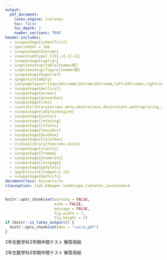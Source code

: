```yaml
---
output:
  pdf_document:
    latex_engine: lualatex
    toc: false
    toc_depth: 2
    number_sections: TRUE
header-includes:
  - \usepackage{indentfirst}
  - \parindent = 1em
  - \usepackage{dcolumn}
  - \newcolumntype{.}{D{.}{.}{-1}}
  - \usepackage{caption}
  - \captionsetup[table]{name=表}
  - \captionsetup[figure]{name=図}
  - \usepackage{hyperref}
  - \pagestyle{empty}
  - \setpagelayout*{top=10truemm,bottom=10truemm,left=10truemm,right=10truemm}
  - \usepackage{multicol}
  - \usepackage{ascmac}
  - \usepackage{answerbox}
  - \usepackage{tikz}
  - \usetikzlibrary{arrows.meta,decorations,decorations.pathreplacing,arrows,calc}
  - \usepackage{tabstackengine}
  - \usepackage{xcolor}
  - \usepackage{rotating}
  - \usepackage{txfonts}
  - \usepackage{fancybox}
  - \usepackage{dashbox}
  - \usepackage{tcolorbox}
  - \tcbuselibrary{theorems,skins}
  - \usepackage{siunitx}
  - \usepackage{framed}
  - \usepackage{enumerate}
  - \usepackage{lastpage}
  - \usepackage{pgfplots}
  - \pgfplotsset{compat=1.15}
  - \usepackage{mathrsfs}
documentclass: bxjsarticle
classoption: 11pt,b4paper,landscape,lualatex,ja=standard
---
```

```r
knitr::opts_chunk$set(warning = FALSE, 
                      echo = FALSE, 
                      message = FALSE,
                      fig.width = 7,
                      fig.height = 5)
if (knitr::is_latex_output()) {
  knitr::opts_chunk$set(dev = "cairo_pdf")
}
```
\renewcommand{\thefootnote}{}
\newcounter{kaunta}
\renewcommand{\thekaunta}{\arabic{kaunta}}
\newcommand{\kaunta}{\refstepcounter{kaunta}%
\thekaunta}
\def\question{\noindent\fbox{\large\makebox[1em]{\text{\kaunta}}} \hspace{1pt}}
\newcounter{skaunta}
\renewcommand{\theskaunta}{\arabic{skaunta}}
\newcommand{\skaunta}{\refstepcounter{skaunta}%
\theskaunta}
\def\squestion{(\text{\skaunta})\hspace{2.5pt}}
\newcommand{\maru}[1]{\raise0.2ex\hbox{\textcircled{\scriptsize{#1}}}}
\newcommand{\jsim}{\mathrel{\text{∽}}}
\newcommand{\jpara}{/\!/}

\newcounter{kcounter}
\setcounter{kcounter}{0}
\newcommand{\kana}{\refstepcounter{kcounter}\ifthenelse{\value{kcounter}=1}{ア}{\ifthenelse{\value{kcounter}=2}{イ}{\ifthenelse{\value{kcounter}=3}{ウ}{\ifthenelse{\value{kcounter}=4}{エ}{\ifthenelse{\value{kcounter}=5}{オ} {\ifthenelse{\value{kcounter}=6}{カ}{\ifthenelse{\value{kcounter}=7}{キ}{\ifthenelse{\value{kcounter}=8}{ク}{\ifthenelse{\value{kcounter}=9}{ケ}{\ifthenelse{\value{kcounter}=10}{コ}{\ifthenelse{\value{kcounter}=11}{サ}{\ifthenelse{\value{kcounter}=12}{シ}{\ifthenelse{\value{kcounter}=13}{ス}{\ifthenelse{\value{kcounter}=14}{セ}{\ifthenelse{\value{kcounter}=15}{ソ}{\ifthenelse{\value{kcounter}=16}{タ}{\ifthenelse{\value{kcounter}=17}{チ}{\ifthenelse{\value{kcounter}=18}{ツ}{\ifthenelse{\value{kcounter}=19}{テ}{\ifthenelse{\value{kcounter}=20}{ト}{\ifthenelse{\value{kcounter}=21}{ナ}{\ifthenelse{\value{kcounter}=22}{ニ}{\ifthenelse{\value{kcounter}=23}{ヌ}{\ifthenelse{\value{kcounter}=24}{ネ}{\ifthenelse{\value{kcounter}=25}{ノ}{\ifthenelse{\value{kcounter}=26}{ハ}{\ifthenelse{\value{kcounter}=27}{ヒ}{\ifthenelse{\value{kcounter}=28}{フ}{\ifthenelse{\value{kcounter}=29}{ヘ}{\ifthenelse{\value{kcounter}=30}{ホ}{\ifthenelse{\value{kcounter}=31}{マ}{\ifthenelse{\value{kcounter}=32}{ミ}{\ifthenelse{\value{kcounter}=33}{ム}{\ifthenelse{\value{kcounter}=34}{メ}{\ifthenelse{\value{kcounter}=35}{モ}{\ifthenelse{\value{kcounter}=36}{ヤ}{\ifthenelse{\value{kcounter}=37}{ユ}{\ifthenelse{\value{kcounter}=38}{ヨ}{\ifthenelse{\value{kcounter}=39}{ラ}{\ifthenelse{\value{kcounter}=40}{リ}{\ifthenelse{\value{kcounter}=41}{ル}{\ifthenelse{\value{kcounter}=42}{レ}{\ifthenelse{\value{kcounter}=43}{ロ}{\ifthenelse{\value{kcounter}=44}{ワ}{・}}}}}}}}}}}}}}}}}}}}}}}}}}}}}}}}}}}}}}}}}}}}}

\newcommand{\kuran}[1]{\framebox[1.5cm][c]{\maru{\kana}}}

\newcommand{\degre}{\ensuremath{^\circ}}

\newcommand{\myarc}[1]{
   \tikz [baseline = (N.base), every node/.style={}] {
      \node [inner sep = 0pt] (N) {$\mathrm{#1}$};
      \draw [line width = 0.4pt] plot [smooth, tension=1.3] coordinates {
         ($(N.north west) + (0.1ex,0)$)
         ($(N.north)      + (0,0.5ex)$)
         ($(N.north east) + (0,0)$)
      };
   }
}

\makeatletter
\newenvironment{figurehere}{\def\@captype{figure}}{}
\makeatother

\newcommand{\tokuten}{%
\begin{flushright}%
\begin{tabular}{@{}r}%
\begin{tikzpicture}%
  \draw (-.5, 0) rectangle (2.5, 2);%
  \draw (2.5, 0) rectangle (5.5, 2);%
  \draw (5.5, 0) rectangle (9, 2);%
  \draw (1, -0.3) node[inner sep=1pt, fill=white]{\footnotesize{知・技}};%
  \draw (4, -0.3) node[inner sep=1pt, fill=white]{\footnotesize{思・判・表}};%
  \draw (7.2, -0.3) node[inner sep=1pt, fill=white]{\footnotesize{合計}};%
\end{tikzpicture}%
\end{tabular}%
\end{flushright}%
}

\answerbox{Swidth=10mm}

\large
2年生数学科3学期中間テスト 解答用紙\maru{1}

\begin{flushright}
組(\hspace{5mm})\hspace{1pt}番号(\hspace{5mm})\hspace{1pt}名前(\hspace{50mm})
\end{flushright}

\hrule

\begin{multicols}{2}
\begin{ansbox}
\sxchg{(4)}{\mbox{　}}
\pbox[1]{4}
\end{ansbox}

\begin{ansbox}
\pbox[4]{8}
\end{ansbox}

\begin{ansbox}
\pbox{1}
\sxchg{(2)}{\mbox{　}}
\pbox{1}
\ptxt{1}{l}{逆}
\ptxt{2}{l}{正しい・正しくない \hspace{1em} 反例}
\sxchg{(3)}{\mbox{(2)}}
\pbox{1}
\sxchg{(4)}{\mbox{　}}
\pbox{1}
\ptxt{3}{l}{逆}
\ptxt{4}{l}{正しい・正しくない \hspace{1em} 反例}
\sxchg{(5)}{\mbox{(3)}}
\pbox{1}
\sxchg{(6)}{\mbox{　}}
\pbox{1}
\ptxt{5}{l}{逆}
\ptxt{6}{l}{正しい・正しくない \hspace{1em} 反例}
\sxchg{(7)}{\mbox{(4)}}
\pbox{1}
\sxchg{(8)}{\mbox{　}}
\pbox{1}
\ptxt{7}{l}{逆}
\ptxt{8}{l}{正しい・正しくない \hspace{1em} 反例}
\sxchg{(9)}{\mbox{(5)}}
\pbox{1}
\sxchg{(10)}{\mbox{　}}
\pbox{1}
\ptxt{9}{l}{逆}
\ptxt{10}{l}{正しい・正しくない \hspace{1em} 反例}
\end{ansbox}

\columnbreak

\begin{ansbox}
\pbox*{1}
\ptxt{1}{l}{（組）\hspace{8em}（合同条件）}
\pbox*{1}
\ptxt{2}{l}{（組）\hspace{8em}（合同条件）}
\end{ansbox}

\begin{ansbox}
\pbox*{1}
\end{ansbox}

\begin{ansbox}
\schg{ア}
\pbox[3]{3}
\pbox{2}
\end{ansbox}

\begin{ansbox}
\pbox{1}[height=80mm]
\pbox{1}
\end{ansbox}

\end{multicols}

\newpage

\large
2年生数学科3学期中間テスト 解答用紙\maru{2}

\begin{flushright}
組(\hspace{5mm})\hspace{1pt}番号(\hspace{5mm})\hspace{1pt}名前(\hspace{50mm})
\end{flushright}

\hrule

\begin{multicols}{2}

\begin{ansbox}
\pbox{1}[height=80mm]
\ptxt{1}{c}{%
\begin{tikzpicture}[scale=1.5,line cap=round,line join=round,>=triangle 45,x=1.0cm,y=1.0cm]%
\clip(-2.8,-0.5) rectangle (1.5,3.);%
\draw [line width=0.8pt] (-0.8122606994077215,2.509509279129006)-- (-2.,0.);%
\draw [line width=0.8pt] (-2.,0.)-- (1.,0.);%
\draw [line width=0.8pt] (1.,0.)-- (-0.8122606994077215,2.509509279129006);%
\draw (-0.7659294509973732,2.7) node {A};%
\draw (-2.076441906032916,-0.2) node {B};%
\draw (1.0409892370061777,-0.2) node {C};%
\draw (-0.49456071030819515,-0.3) node {3.0cm};%
\draw (-2.0,1.354537443756773) node {2.78cm};%
\draw (0.6,1.3677749433025865) node {3.1cm};%
\end{tikzpicture}%
}
\pbox{1}[height=40mm]
\end{ansbox}

\tokuten

\columnbreak

\phantom{aaa}

\end{multicols}
























